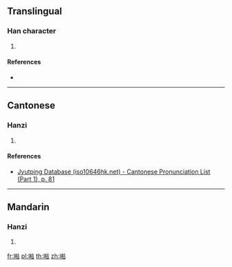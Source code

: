 ==Translingual==

===Han character===
{{Han char|rn=30|rad=口|as=09|sn=12|four=|canj=RDJR|ids=⿰口枯}}

# {{defn|Han|sort=口09}}

====References====
* {{Han ref|kx=0198.280|dkj=03944|dj=0420.160|hdz=10651.030|uh=5596|ud=21910}}

----

==Cantonese==

===Hanzi===
{{yue-hanzi|jyut=[[wu4]]|y=wu4}}

# {{defn|lang=yue|sort=口09}}

====References====
* [http://www.iso10646hk.net/jp/document/download.jsp Jyutping Database (iso10646hk.net) - Cantonese Pronunciation List (Part 1), p. 81]

----

==Mandarin==

===Hanzi===
{{cmn-hanzi|pin=[[hú]] ([[hu2]])|wg=hu<sup>2</sup>}}

# {{defn|lang=cmn|sort=口09}}

[[fr:喖]]
[[pl:喖]]
[[th:喖]]
[[zh:喖]]